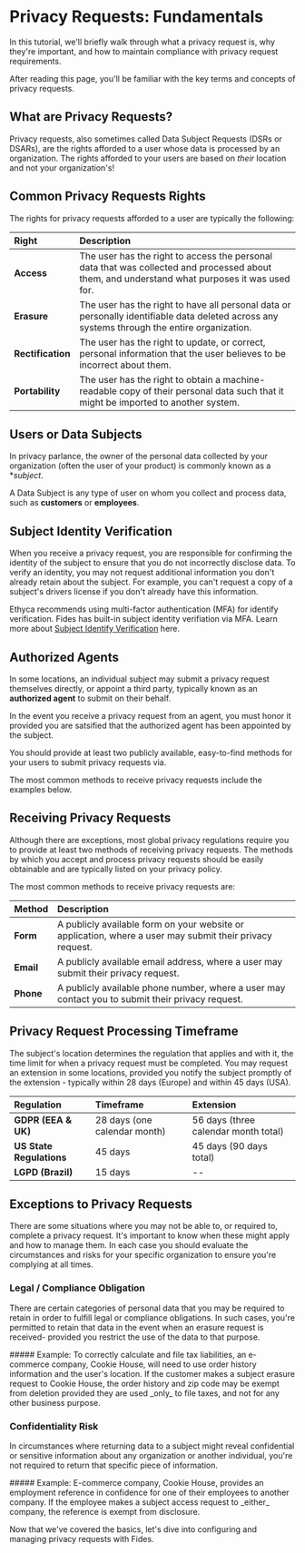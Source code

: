 
# Privacy Requests: Fundamentals

<TutorialKey duration="5" product="Fides" topic="Privacy Requests"/>

In this tutorial, we'll briefly walk through what a privacy request is, why they're important, and how to maintain compliance with privacy request requirements.

After reading this page, you'll be familiar with the key terms and concepts of privacy requests.

## What are Privacy Requests?

Privacy requests, also sometimes called Data Subject Requests (DSRs or DSARs), are the rights afforded to a user whose data is processed by an organization. 
<Callout type="info" emoji="">The rights afforded to your users are based on _their_ location and not your organization's!</Callout>

## Common Privacy Requests Rights
The rights for privacy requests afforded to a user are typically the following:

| Right                                 | Description                                                                                                               |
| :------------------------------------ | :------------------------------------------------------------------------------------------------------------------------	|
| **Access**    						| The user has the right to access the personal data that was collected and processed about them, and understand what purposes it was used for.          |
| **Erasure**    						| The user has the right to have all personal data or personally identifiable data deleted across any systems through the entire organization. 
| **Rectification**    					| The user has the right to update, or correct, personal information that the user believes to be incorrect about them.                      	|
| **Portability**    					| The user has the right to obtain a machine-readable copy of their personal data such that it might be imported to another system. |

## Users or Data Subjects
In privacy parlance, the owner of the personal data collected by your organization (often the user of your product) is commonly known as a **subject*.

<Callout type="info" emoji="">A Data Subject is any type of user on whom you collect and process data, such as **customers** or **employees**.</Callout>

## Subject Identity Verification
When you receive a privacy request, you are responsible for confirming the identity of the subject to ensure that you do not incorrectly disclose data. To verify an identity, you may not request additional information you don't already retain about the subject. For example, you can't request a copy of a subject's drivers license if you don't already have this information. 

<Callout emoji="" type="info">Ethyca recommends using multi-factor authentication (MFA) for identify verification. Fides has built-in subject identity verifiation via MFA.  Learn more about [Subject Identify Verification](#LINK) here.</Callout>


## Authorized Agents
In some locations, an individual subject may submit a privacy request themselves directly, or appoint a third party, typically known as an **authorized agent** to submit on their behalf.

In the event you receive a privacy request from an agent, you must honor it provided you are satsified that the authorized agent has been appointed by the subject.

<Callout emoji="" type="info">You should provide at least two publicly available, easy-to-find methods for your users to submit privacy requests via.</Callout>

The most common methods to receive privacy requests include the examples below.


## Receiving Privacy Requests
Although there are exceptions, most global privacy regulations require you to provide at least two methods of receiving privacy requests. The methods by which you accept and process privacy requests should be easily obtainable and are typically listed on your privacy policy.


The most common methods to receive privacy requests are:

| Method                                 | Description                                                                                                               |
| :------------------------------------ | :------------------------------------------------------------------------------------------------------------------------	|
| **Form**    						| A publicly available form on your website or application, where a user may submit their privacy request.          |
| **Email**    						| A publicly available email address, where a user may submit their privacy request. |
| **Phone**    						| A publicly available phone number, where a user may contact you to submit their privacy request.           |


## Privacy Request Processing Timeframe
The subject's location determines the regulation that applies and with it, the time limit for when a privacy request must be completed. You may request an extension in some locations, provided you notify the subject promptly of the extension - typically within 28 days (Europe) and within 45 days (USA).

| Regulation                        | Timeframe                     | Extension                             | 
| :-------------------------------- | :-----------------------------| :------------------------------------	|
| **GDPR (EEA & UK)**				| 28 days (one calendar month)  | 56 days (three calendar month total)	|
| **US State Regulations**			| 45 days 						| 45 days (90 days total)				|
| **LGPD (Brazil)**    				| 15 days						| --									|											

## Exceptions to Privacy Requests
There are some situations where you may not be able to, or required to, complete a privacy request. It's important to know when these might apply and how to manage them. In each case you should evaluate the circumstances and risks for your specific organization to ensure you're complying at all times.

### Legal / Compliance Obligation
There are certain categories of personal data that you may be required to retain in order to fulfill legal or compliance obligations. In such cases, you're permitted to retain that data in the event when an erasure request is received- provided you restrict the use of the data to that purpose.

<Callout type="info" emoji="">
##### Example:
To correctly calculate and file tax liabilities, an e-commerce company, Cookie House, will need to use order history information and the user's location. If the customer makes a subject erasure request to Cookie House, the order history and zip code may be exempt from deletion provided they are used _only_ to file taxes, and not for any other business purpose.
</Callout>

### Confidentiality Risk
In circumstances where returning data to a subject might reveal confidential or sensitive information about any organization or another individual, you're not required to return that specific piece of information. 

<Callout type="info" emoji="">
##### Example:
E-commerce company, Cookie House, provides an employment reference in confidence for one of their employees to another company. If the employee makes a subject access request to _either_ company, the reference is exempt from disclosure.
</Callout>


Now that we've covered the basics, let's dive into configuring and managing privacy requests with Fides.
